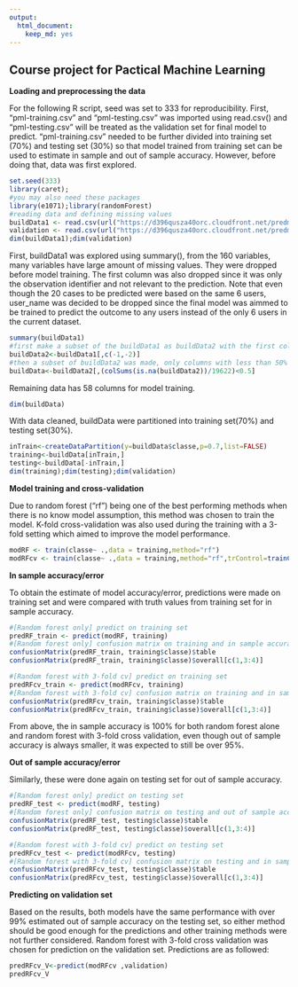 ```yaml
---
output: 
  html_document: 
    keep_md: yes
---
```

Course project for Pactical Machine Learning
---

**Loading and preprocessing the data**

For the following R script, seed was set to 333 for reproducibility. First, "pml-training.csv" and "pml-testing.csv" was imported using read.csv() and "pml-testing.csv" will be treated as the validation set for final model to predict. "pml-training.csv" needed to be further divided into training set (70%) and testing set (30%) so that model trained from training set can be used to estimate in sample and out of sample accuracy. However, before doing that, data was first explored.
```r
set.seed(333)
library(caret);
#you may also need these packages
library(e1071);library(randomForest)
#reading data and defining missing values
buildData1 <- read.csv(url("https://d396qusza40orc.cloudfront.net/predmachlearn/pml-training.csv"), na.strings=c("NA",""," "))
validation <- read.csv(url("https://d396qusza40orc.cloudfront.net/predmachlearn/pml-testing.csv"), na.strings=c("NA",""," "))
dim(buildData1);dim(validation)
```

First, buildData1 was explored using summary(), from the 160 variables, many variables have large amount of missing values. They were dropped before model training. The first column was also dropped since it was only the observation identifier and not relevant to the prediction. Note that even though the 20 cases to be predicted were based on the same 6 users, user_name was decided to be dropped since the final model was aimmed to be trained to predict the outcome to any users instead of the only 6 users in the current dataset.
```r
summary(buildData1)
#first make a subset of the buildData1 as buildData2 with the first column and user_name dropped
buildData2<-buildData1[,c(-1,-2)]
#then a subset of buildData2 was made, only columns with less than 50% missing were subset out
buildData<-buildData2[,(colSums(is.na(buildData2))/19622)<0.5]
```

Remaining data has 58 columns for model training. 
```r
dim(buildData)
```

With data cleaned, buildData were partitioned into training set(70%) and testing set(30%).
```r
inTrain<-createDataPartition(y=buildData$classe,p=0.7,list=FALSE)
training<-buildData[inTrain,]
testing<-buildData[-inTrain,]
dim(training);dim(testing);dim(validation)
```

**Model training and cross-validation**

Due to random forest ("rf") being one of the best performing methods when there is no know model assumption, this method was chosen to train the model. K-fold cross-validation was also used during the training with a 3-fold setting which aimed to improve the model performance.
```r
modRF <- train(classe~ .,data = training,method="rf")
modRFcv <- train(classe~ .,data = training,method="rf",trControl=trainControl(method="cv",number=3))
```

**In sample accuracy/error**

To obtain the estimate of model accuracy/error, predictions were made on training set and were compared with truth values from training set for in sample accuracy.
```r
#[Random forest only] predict on training set
predRF_train <- predict(modRF, training)
#[Random forest only] confusion matrix on training and in sample accuracy with 95% CI
confusionMatrix(predRF_train, training$classe)$table
confusionMatrix(predRF_train, training$classe)$overall[c(1,3:4)]

#[Random forest with 3-fold cv] predict on training set
predRFcv_train <- predict(modRFcv, training)
#[Random forest with 3-fold cv] confusion matrix on training and in sample accuracy with 95% CI
confusionMatrix(predRFcv_train, training$classe)$table
confusionMatrix(predRFcv_train, training$classe)$overall[c(1,3:4)]
```

From above, the in sample accuracy is 100% for both random forest alone and random forest with 3-fold cross validation, even though out of sample accuracy is always smaller, it was expected to still be over 95%.

**Out of sample accuracy/error**

Similarly, these were done again on testing set for out of sample accuracy.
```r
#[Random forest only] predict on testing set
predRF_test <- predict(modRF, testing)
#[Random forest only] confusion matrix on testing and out of sample accurarcy with 95% CI
confusionMatrix(predRF_test, testing$classe)$table
confusionMatrix(predRF_test, testing$classe)$overall[c(1,3:4)]

#[Random forest with 3-fold cv] predict on testing set
predRFcv_test <- predict(modRFcv, testing)
#[Random forest with 3-fold cv] confusion matrix on testing and in sample accuracy with 95% CI
confusionMatrix(predRFcv_test, testing$classe)$table
confusionMatrix(predRFcv_test, testing$classe)$overall[c(1,3:4)]
```

**Predicting on validation set**

Based on the results, both models have the same performance with over 99% estimated out of sample accuracy on the testing set, so either method should be good enough for the predictions and other training methods were not further considered. Random forest with 3-fold cross validation was chosen for prediction on the validation set. Predictions are as followed:
```r
predRFcv_V<-predict(modRFcv ,validation)
predRFcv_V
```